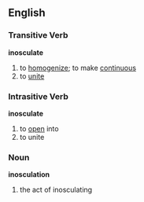 == English ==
=== Transitive Verb ===
'''inosculate'''
# to [[homogenize]]; to make [[continuous]]
# to [[unite]]

=== Intrasitive Verb ===
'''inosculate'''
# to [[open]] into 
# to unite

=== Noun ===
'''inosculation'''
# the act of inosculating